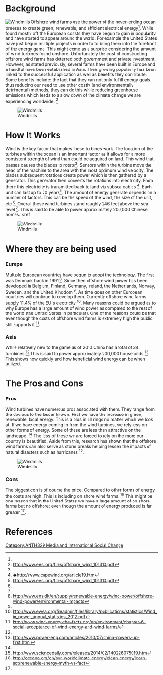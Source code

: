 =Background=
[[File:Middelgrunden wind farm 2009-07-01 edit filtered.jpg|thumb|right|Windmills]]
Offshore wind farms use the power of the never-ending ocean breezes to create green, renewable, and efficient electrical energy<ref name= eesi/>. While found mostly off the European coasts they have begun to gain in popularity and have started to appear around the world. For example the United States have just begun multiple projects in order to to bring them into the forefront of the energy game. This might come as a surprise considering the amount of wind turbines found onshore. Unfortunately the cost of constructing offshore wind farms has deterred both government and private investment. However, as stated previously, several farms have been built in Europe and a handful have been established in Asia. Their growing popularity has been linked to the successful application as well as benefits they contribute. Some benefits include: the fact that they can not only fulfill energy goals thus reducing our need to use other costly (and environmentally detrimental) methods, they can do this while reducing greenhouse emissions which leads to a slow down of the climate change we are experiencing worldwide.  <ref name= eesi>http://www.eesi.org/files/offshore_wind_101310.pdf</ref>

[[File:Sheringham Shoal Wind Farm 2012.jpg|thumb|left|Windmills]]

=How It Works=
Wind is the key factor that makes these turbines work. The location of the turbines within the ocean is an important factor as it allows for a more consistent strength of wind than could be acquired on land. This wind that passes causes the blades to rotate<ref name= eesi/>. Sensors within the turbine move the head of the machine to the area with the most optimum wind velocity. The blades subsequent rotations create power which is then gathered by a generator. This generator then converts the rotations into electricity. From there this electricity is transmitted back to land via subsea cables <ref name= capewind>�http://www.capewind.org/article19.htm</ref>. Each unit can last up to 20 years<ref name= eesi>http://www.eesi.org/files/offshore_wind_101310.pdf</ref>. The amount of energy generate depends on a number of factors. This can be the speed of the wind, the size of the unit, etc <ref name= eesi/>. Overall these wind turbines stand roughly 246 feet above the sea level <ref name= capewind/>. This is said to be able to power approximately 200,000 Chinese homes. <ref  

[[File:Sund mpazdziora.JPG|thumb|right|Windmills]]

=Where they are being used=
===Europe===
Multiple European countries have begun to adopt the technology. The first was Denmark back in 1991 <ref> http://www.ens.dk/en/supply/renewable-energy/wind-power/offshore-wind-power/environmental-impacts </ref>. Since then offshore wind power has been developed in Belgium, Finland, Germany, Ireland, the Netherlands, Norway, Sweden, and the United Kingdom <ref name= eesi/>. As time goes on other European countries will continue to develop them. Currently offshore wind farms supply 11.4% of the EU's electricity <ref> http://www.ewea.org/fileadmin/files/library/publications/statistics/Wind_in_power_annual_statistics_2012.pdf </ref>. Many reasons could be argued as to why Europe has a large amount of wind power as compared to the rest of the world (the United States in particular). One of the reasons could be that even though the costs of offshore wind farms is extremely high the public still supports it <ref> http://www.wind-energy-the-facts.org/en/environment/chapter-6-social-acceptance-of-wind-energy-and-wind-farms/ </ref>.

===Asia===
While relatively new to the game as of 2010 China has a total of 34 turnbines.<ref name= eesi/> This is said to power approximately 200,000 households <ref> http://www.power-eng.com/articles/2010/07/china-powers-up-first.html </ref>. This shows how quickly and how beneficial wind energy can be when utilized. 
 
=The Pros and Cons=
===Pros===
Wind turbines have numerous pros associated with them. They range from the obvious to the lesser known. First we have the increase in green, renewable, local energy. This is a plus in all rings no matter which we look at. If we have energy coming in from the wind turbines, we rely less on other forms of energy. Some of these are less than attractive on the landscape. <ref name= eesi /> The less of these we are forced to rely on the more our country is beautified. Aside from this, research has shown that the offshore wind farms can also serve as storm breaks helping lessen the impacts of natural disasters such as hurricanes <ref> http://www.sciencedaily.com/releases/2014/02/140226075019.htm </ref>.

[[File:2584130 67c73f61.jpg|thumb|left|Windmills]]

===Cons===
The biggest con is of course the price. Compared to other forms of energy the costs are high. This is including on shore wind farms. <ref> http://oceana.org/en/our-work/climate-energy/clean-energy/learn-act/renewable-energy-myth-vs-fact </ref> This might be one reason that in the United States we have a large amount of on shore farms but no offshore; even though the amount of energy produced is far greater <ref name= eesi />.








=References=
<references/> 

[[Category:ANTH329 Media and International Social Change]]